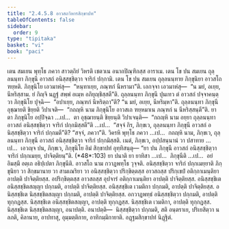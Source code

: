 ```yaml
---
title: "2.4.5.8 อาวสถวิหารสิกฺขาปท"
tableOfContents: false
sidebar:
  order: 9
type: "tipitaka"
basket: "vi"
book: "paci"
---
```



<DynamicBreadcrumb />

<Division number="1008" book="paci">

<Paragraph number="3061" book="paci">
เตน สมเยน พุทฺโธ ภควา สาวตฺถิยํ วิหรติ เชตวเน อนาถปิณฺฑิกสฺส อาราเม. เตน โข ปน สมเยน ถุลฺลนนฺทา ภิกฺขุนี อาวสถํ อนิสฺสชฺชิตฺวา จาริกํ ปกฺกามิ. เตน โข ปน สมเยน ถุลฺลนนฺทาย ภิกฺขุนิยา อาวสโถ ฑยฺหติ. ภิกฺขุนิโย เอวมาหํสุ—  “หนฺทาเยฺย, ภณฺฑกํ นีหรามา”ติ. เอกจฺจา เอวมาหํสุ—  “น มยํ, อเยฺย, นีหริสฺสาม. ยํ กิญฺจิ นฏฺฐํ สพฺพํ อเมฺห อภิยุญฺชิสฺสตี”ติ. ถุลฺลนนฺทา ภิกฺขุนี ปุนเทว ตํ อาวสถํ ปจฺจาคนฺตฺวา ภิกฺขุนิโย ปุจฺฉิ—  “อปาเยฺย, ภณฺฑกํ นีหริตฺถา”ติ? “น มยํ, อเยฺย, นีหริมฺหา”ติ. ถุลฺลนนฺทา ภิกฺขุนี อุชฺฌายติ ขิยฺยติ วิปาเจติ—  “กถญฺหิ นาม ภิกฺขุนิโย อาวสเถ ฑยฺหมาเน ภณฺฑกํ น นีหริสฺสนฺตี”ติ.
</Paragraph>

<Paragraph number="3062" book="paci">
ยา ตา ภิกฺขุนิโย อปฺปิจฺฉา …เป…  ตา อุชฺฌายนฺติ ขิยฺยนฺติ วิปาเจนฺติ—  “กถญฺหิ นาม อยฺยา ถุลฺลนนฺทา อาวสถํ อนิสฺสชฺชิตฺวา จาริกํ ปกฺกมิสฺสตี”ติ …เป…  “สจฺจํ กิร, ภิกฺขเว, ถุลฺลนนฺทา ภิกฺขุนี อาวสถํ อนิสฺสชฺชิตฺวา จาริกํ ปกฺกมตี”ติ? “สจฺจํ, ภควา”ติ. วิครหิ พุทฺโธ ภควา …เป…  กถญฺหิ นาม, ภิกฺขเว, ถุลฺลนนฺทา ภิกฺขุนี อาวสถํ อนิสฺสชฺชิตฺวา จาริกํ ปกฺกมิสฺสติ. เนตํ, ภิกฺขเว, อปฺปสนฺนานํ วา ปสาทาย …เป…  เอวญฺจ ปน, ภิกฺขเว, ภิกฺขุนิโย อิมํ สิกฺขาปทํ อุทฺทิสนฺตุ—
</Paragraph>

</Division>
<Division number="1009" book="paci">

<Paragraph number="3063" book="paci">
<Emphasis>“ยา ปน ภิกฺขุนี อาวสถํ อนิสฺสชฺชิตฺวา จาริกํ ปกฺกเมยฺย, ปาจิตฺติยนฺ”</Emphasis>ติ. (*48*:<Emphasis>103</Emphasis>)
</Paragraph>

</Division>
<Division number="1010" book="paci">

<Paragraph number="3064" book="paci">
<Emphasis>ยา ปนา</Emphasis>ติ ยา ยาทิสา …เป…  <Emphasis>ภิกฺขุนี</Emphasis>ติ …เป…  อยํ อิมสฺมึ อตฺเถ อธิปฺเปตา ภิกฺขุนีติ.
</Paragraph>

<Paragraph number="3065" book="paci">
<Emphasis>อาวสโถ</Emphasis> นาม กวาฏพทฺโธ วุจฺจติ.
</Paragraph>

<Paragraph number="3066" book="paci">
<Emphasis>อนิสฺสชฺชิตฺวา จาริกํ ปกฺกเมยฺยา</Emphasis>ติ ภิกฺขุนิยา วา สิกฺขมานาย วา สามเณริยา วา อนิสฺสชฺชิตฺวา ปริกฺขิตฺตสฺส อาวสถสฺส ปริกฺเขปํ อติกฺกาเมนฺติยา อาปตฺติ ปาจิตฺติยสฺส. อปริกฺขิตฺตสฺส อาวสถสฺส อุปจารํ อติกฺกาเมนฺติยา อาปตฺติ ปาจิตฺติยสฺส.
</Paragraph>

</Division>
<Division number="1011" book="paci">

<Paragraph number="3067" book="paci">
อนิสฺสชฺชิเต อนิสฺสชฺชิตสญฺญา ปกฺกมติ, อาปตฺติ ปาจิตฺติยสฺส. อนิสฺสชฺชิเต เวมติกา ปกฺกมติ, อาปตฺติ ปาจิตฺติยสฺส. อนิสฺสชฺชิเต นิสฺสชฺชิตสญฺญา ปกฺกมติ, อาปตฺติ ปาจิตฺติยสฺส.
</Paragraph>

<Paragraph number="3068" book="paci">
อกวาฏพทฺธํ อนิสฺสชฺชิตฺวา ปกฺกมติ, อาปตฺติ ทุกฺกฏสฺส. นิสฺสชฺชิเต อนิสฺสชฺชิตสญฺญา, อาปตฺติ ทุกฺกฏสฺส. นิสฺสชฺชิเต เวมติกา, อาปตฺติ ทุกฺกฏสฺส. นิสฺสชฺชิเต นิสฺสชฺชิตสญฺญา, อนาปตฺติ.
</Paragraph>

</Division>
<Division number="1012" book="paci">

<Paragraph number="3069" book="paci">
อนาปตฺติ—  นิสฺสชฺชิตฺวา ปกฺกมติ, สติ อนฺตราเย, ปริเยสิตฺวา น ลภติ, คิลานาย, อาปทาสุ, อุมฺมตฺติกาย, อาทิกมฺมิกายาติ.

</Paragraph>
</Division>

<Paragraph number="3070" type="center" book="paci">
อฏฺฐมสิกฺขาปทํ นิฏฺฐิตํ.
</Paragraph>
